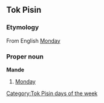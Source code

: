 ==Tok Pisin==
===Etymology===
From English [[Monday]]

===Proper noun===
'''Mande'''
#[[Monday]]

[[Category:Tok Pisin days of the week]]
